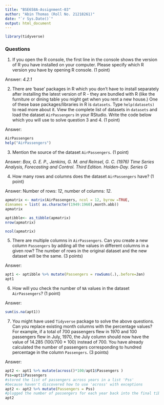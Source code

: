 ```yaml
---
title: "BSE658A-Assignment-03"
author: "Abin Thomas (Roll No. 21218261)"
date: "`r Sys.Date()`"
output: html_document
---
```


```r
library(tidyverse)
```

### Questions

1.  If you open the R console, the first line in the console shows the version of R you have installed on your computer. Please specify which R version you have by opening R console. (1 point)

Answer: *4.2.1*

2.  There are 'base' packages in R which you don't have to install separately after installing the latest version of R - they are bundled with R (like the furniture or dining table you might get when you rent a new house.) One of these base packages/libraries in R is `datasets`. Type `help(datasets)` to read more about it. View the complete list of datasets in `datasets` and load the dataset `AirPassengers` in your RStudio. Write the code below which you will use to solve question 3 and 4. (1 point)

Answer:

```r
AirPassengers
help("AirPassengers")
```

3.  Mention the source of the dataset `AirPassengers`. (1 point)

Answer: *Box, G. E. P., Jenkins, G. M. and Reinsel, G. C. (1976) Time Series Analysis, Forecasting and Control. Third Edition. Holden-Day. Series G*

4.  How many rows and columns does the dataset `AirPassengers` have? (1 point)

Answer: Number of rows: *12*, number of columns: *12*.

```r
apmatrix <- matrix(AirPassengers, ncol = 12, byrow =TRUE,
dimnames = list( as.character(1949:1960),month.abb))
apmatrix
```

```r
aptibble<- as_tibble(apmatrix)
nrow(apmatrix)
```

```r
ncol(apmatrix)
```

5.  There are multiple columns in `AirPassengers`. Can you create a new column `Passengers` by adding all the values in different columns in a given row? The number of rows in the original dataset and the new dataset will be the same. (3 points)

Answer:

```r
apt1 <- aptibble %>% mutate(Passengers = rowSums(.),.before=Jan)
apt1
```

6.  How will you check the number of `NA` values in the dataset `AirPassengers`? (1 point)

Answer:

```r
sum(is.na(apt1))
```

7.  You might have used `Tidyverse` package to solve the above questions. Can you replace existing month columns with the percentage values? For example, if a total of 700 passengers flew in 1970 and 100 passengers flew in July, 1970, the July column should now have the value of 14.285 (100/700 * 100) instead of 700. You have already calculated the number of passengers corresponding to hundred percentage in the column `Passengers`. (3 points)

Answer:

```r
apt2 <- apt1 %>% mutate(across()*100/apt1$Passengers )
Pss=apt1$Passengers
#stored the list of passengers across years in a list 'Pss'
#because haven't discovered how to use 'across' with exceptions
apt2 <- apt2 %>% mutate(Passengers = Pss)
#plugged the number of passengers for each year back into the final tibble
apt2
```
